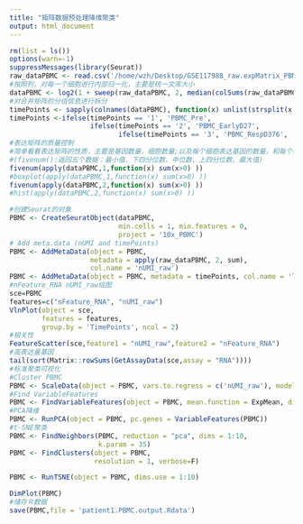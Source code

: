 ```yaml
---
title: "矩阵数据预处理降维聚类"
output: html_document
---
```


```r
rm(list = ls())
options(warn=-1) 
suppressMessages(library(Seurat))
raw_dataPBMC <- read.csv('/home/wzh/Desktop/GSE117988_raw.expMatrix_PBMC.csv.gz', header = TRUE, row.names = 1)
#按照列，对每一个细胞进行内部归一化，主要是统一文库大小
dataPBMC <- log2(1 + sweep(raw_dataPBMC, 2, median(colSums(raw_dataPBMC))/colSums(raw_dataPBMC), '*'))
#对合并矩阵的分组信息进行拆分
timePoints <- sapply(colnames(dataPBMC), function(x) unlist(strsplit(x, "\\."))[2]) 
timePoints <-ifelse(timePoints == '1', 'PBMC_Pre', 
                    ifelse(timePoints == '2', 'PBMC_EarlyD27',
                           ifelse(timePoints == '3', 'PBMC_RespD376', 'PBMC_ARD614')))
#表达矩阵的质量控制
#简单看看表达矩阵的性质，主要是基因数量，细胞数量;以及每个细胞表达基因的数量，和每个基因在多少个细胞里面表达
#(fivenum():返回五个数据：最小值、下四分位数、中位数、上四分位数、最大值)
fivenum(apply(dataPBMC,1,function(x) sum(x>0) ))
#boxplot(apply(dataPBMC,1,function(x) sum(x>0) ))
fivenum(apply(dataPBMC,2,function(x) sum(x>0) ))
#hist(apply(dataPBMC,2,function(x) sum(x>0) ))

#创建Seurat的对象
PBMC <- CreateSeuratObject(dataPBMC, 
                           min.cells = 1, min.features = 0, 
                           project = '10x_PBMC')
# Add meta.data (nUMI and timePoints)
PBMC <- AddMetaData(object = PBMC, 
                    metadata = apply(raw_dataPBMC, 2, sum),
                    col.name = 'nUMI_raw')
PBMC <- AddMetaData(object = PBMC, metadata = timePoints, col.name = 'TimePoints')
#nFeature_RNA nUMI_raw绘图
sce=PBMC
features=c("nFeature_RNA", "nUMI_raw")
VlnPlot(object = sce, 
        features = features, 
        group.by = 'TimePoints', ncol = 2)
#相关性
FeatureScatter(sce,feature1 = "nUMI_raw",feature2 = "nFeature_RNA")
#高表达量基因
tail(sort(Matrix::rowSums(GetAssayData(sce,assay = "RNA"))))
#标准聚类可视化
#Cluster PBMC
PBMC <- ScaleData(object = PBMC, vars.to.regress = c('nUMI_raw'), model.use = 'linear', use.umi = FALSE)
#Find VariableFeatures
PBMC <- FindVariableFeatures(object = PBMC, mean.function = ExpMean, dispersion.function = LogVMR, mean.cutoff = c(0.0125,3), dispersion.cutoff = c(0.5,Inf))
#PCA降维
PBMC <- RunPCA(object = PBMC, pc.genes = VariableFeatures(PBMC))
#t-SNE聚类
PBMC <- FindNeighbors(PBMC, reduction = "pca", dims = 1:10,
                      k.param = 35)
PBMC <- FindClusters(object = PBMC, 
                     resolution = 1, verbose=F) 

PBMC <- RunTSNE(object = PBMC, dims.use = 1:10)

DimPlot(PBMC)
#储存Ｒ数据
save(PBMC,file = 'patient1.PBMC.output.Rdata')
```

